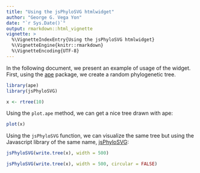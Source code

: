 ```yaml
---
title: "Using the jsPhyloSVG htmlwidget"
author: "George G. Vega Yon"
date: "`r Sys.Date()`"
output: rmarkdown::html_vignette
vignette: >
  %\VignetteIndexEntry{Using the jsPhyloSVG htmlwidget}
  %\VignetteEngine{knitr::rmarkdown}
  %\VignetteEncoding{UTF-8}
---
```


In the following document, we present an example of usage of the widget. First, using the [ape](https://cran.r-project.org/package=ape) package, we create a random phylogenetic tree.

```r
library(ape)
library(jsPhyloSVG)
```

```r
x <- rtree(10)
```

Using the `plot.ape` method, we can get a nice tree drawn with ape:

```r
plot(x)
```

Using the `jsPhyloSVG` function, we can visualize the same tree but using the Javascript library of the same name, [jsPhyloSVG](http://jsphylosvg.com):

```r
jsPhyloSVG(write.tree(x), width = 500)
```

```r
jsPhyloSVG(write.tree(x), width = 500, circular = FALSE)
```

